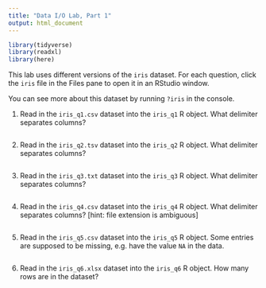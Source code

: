 ```yaml
---
title: "Data I/O Lab, Part 1"
output: html_document
---
```


```r
library(tidyverse)
library(readxl)
library(here)
```

This lab uses different versions of the `iris` dataset.  For each question, click the `iris` file in the Files pane to open it in an RStudio window.

You can see more about this dataset by running `?iris` in the console.

1. Read in the `iris_q1.csv` dataset into the `iris_q1` R object. What delimiter separates columns?

```r

```


2. Read in the `iris_q2.tsv` dataset into the `iris_q2` R object. What delimiter separates columns?
```r

```
3. Read in the `iris_q3.txt` dataset into the `iris_q3` R object. What delimiter separates columns?
```r

```
4. Read in the `iris_q4.csv` dataset into the `iris_q4` R object. What delimiter separates columns? [hint: file extension is ambiguous]
```r

```
5. Read in the `iris_q5.csv` dataset into the `iris_q5` R object. Some entries are supposed to be missing, e.g. have the value `NA` in the data.  
```r

```
6. Read in the `iris_q6.xlsx` dataset into the `iris_q6` R object. How many rows are in the dataset?
```r

```